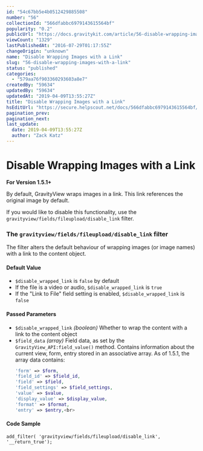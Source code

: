 ```yaml
---
id: "54c67bb5e4b0512429885508"
number: "56"
collectionId: "566dfabbc6979143615564bf"
popularity: "0.2"
publicUrl: "https://docs.gravitykit.com/article/56-disable-wrapping-images-with-a-link"
viewCount: "1329"
lastPublishedAt: "2016-07-29T01:17:55Z"
changeOrigin: "unknown"
name: "Disable Wrapping Images with a Link"
slug: "56-disable-wrapping-images-with-a-link"
status: "published"
categories: 
  - "579aa76f903360293603a8e7"
createdBy: "59634"
updatedBy: "59634"
updatedAt: "2019-04-09T13:55:27Z"
title: "Disable Wrapping Images with a Link"
hsEditUrl: "https://secure.helpscout.net/docs/566dfabbc6979143615564bf/article/54c67bb5e4b0512429885508"
pagination_prev: 
pagination_next: 
last_update:
  date: 2019-04-09T13:55:27Z
  author: "Zack Katz"
---
```


# Disable Wrapping Images with a Link

**For Version 1.5.1+**

By default, GravityView wraps images in a link. This link references the original image by default.

If you would like to disable this functionality, use the `gravityview/fields/fileupload/disable_link` filter.

### The `gravityview/fields/fileupload/disable_link` filter

The filter alters the default behaviour of wrapping images (or image names) with a link to the content object.

#### Default Value

- `$disable_wrapped_link` is `false` by default
- If the file is a video or audio, `$disable_wrapped_link` is `true`
- If the "Link to File" field setting is enabled, `$disable_wrapped_link` is `false`

#### Passed Parameters

- `$disable_wrapped_link` *(boolean)* Whether to wrap the content with a link to the content object
- `$field_data` *(array)* Field data, as set by the `GravityView_API:field_value()` method. Contains information about the current view, form, entry stored in an associative array. As of 1.5.1, the array data contains:  
    ```php
   'form' => $form,
   'field_id' => $field_id,
   'field' => $field,
   'field_settings' => $field_settings,
   'value' => $value,
   'display_value' => $display_value,
   'format' => $format,
   'entry' => $entry,<br>
   	
   ```

#### Code Sample

```
add_filter( 'gravityview/fields/fileupload/disable_link', '__return_true');
```